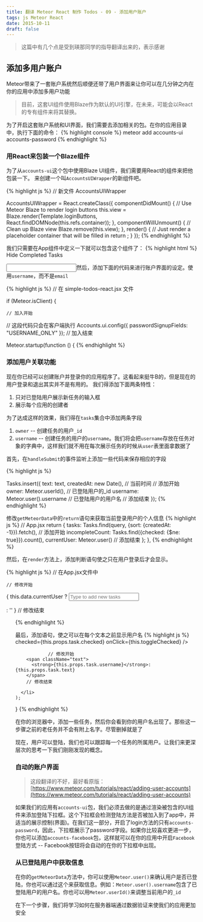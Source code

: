 ```yaml
---
title: 翻译 Meteor React 制作 Todos - 09 - 添加用户账户
tags: js Meteor React
date: 2015-10-11
draft: false
---
```


> 这篇中有几个点是受到瑛那同学的指导翻译出来的，表示感谢

## 添加多用户账户

Meteor带来了一套账户系统然后顺便还带了用户界面来让你可以在几分钟之内在你的应用中添加多用户功能

> 目前，这套UI组件使用Blaze作为默认的UI引擎，在未来，可能会以React的专有组件来将其替换。


为了开启这套账户系统和UI界面，我们需要去添加相关的包。在你的应用目录中，执行下面的命令：
{% highlight console %}
meteor add accounts-ui accounts-password
{% endhighlight %}

### 用React来包装一个Blaze组件

为了从`accounts-ui`这个包中使用Blaze UI组件，我们需要用React的组件来把他包装一下。
来创建一个叫`AccountsUIWrapper`的新组件吧。

{% highlight js %}
// 新文件 AccountsUIWrapper

AccountsUIWrapper = React.createClass({
  componentDidMount() {
    // Use Meteor Blaze to render login buttons
    this.view = Blaze.render(Template.loginButtons,
      React.findDOMNode(this.refs.container));
  },
  componentWillUnmount() {
    // Clean up Blaze view
    Blaze.remove(this.view);
  },
  render() {
    // Just render a placeholder container that will be filled in
    return <span ref="container" />;
  }
});
{% endhighlight %}

我们只需要在App组件中定义一下就可以包含这个组件了：
{% highlight html %}
  Hide Completed Tasks
</label>

<!-- 定义开始 -->
<AccountsUIWrapper />
<!-- 定义结束 -->

<form className="new-task" onSubmit={this.handleSubmit} >
  <input
    type="text"
{% endhighlight %}

然后，添加下面的代码来进行账户界面的设定。使用`username`，而不是`email`

{% highlight js %}
// 在 simple-todos-react.jsx 文件

if (Meteor.isClient) {

	// 加入开始
  // 这段代码只会在客户端执行
  Accounts.ui.config({
    passwordSignupFields: "USERNAME_ONLY"
  });
	// 加入结束

  Meteor.startup(function () {
{% endhighlight %}

### 添加用户关联功能

现在你已经可以创建账户并登录你的应用程序了。这看起来挺牛B的，但是现在的用户登录和退出其实并不是有用的。
我们得添加下面两条特性：

1. 只对已登陆用户展示新任务的输入框
2. 展示每个应用的创建者

为了达成这样的效果，我们得在`tasks`集合中添加两条字段

1. `owner` -- 创建任务的用户`_id`
2. `username` -- 创建任务的用户的`username`。我们将会把`username`存放在任务对象的字典中，这样我们就不用在每次展示任务的时候从`user`表里面拿数据了

首先，在`handleSubmit`的事件监听上添加一些代码来保存相应的字段

{% highlight js %}

Tasks.insert({
  text: text,
  createdAt: new Date(),            // 当前时间
  // 添加开始
  owner: Meteor.userId(),           // 已登陆用户的_id
  username: Meteor.user().username  // 已登陆用户的用户名
  // 添加结束
});
{% endhighlight %}

修改`getMeteorData`中的`return`语句来获取当前登录用户的个人信息
{% highlight js %}
// App.jsx
    return {
      tasks: Tasks.find(query, {sort: {createdAt: -1}}).fetch(),
      // 添加开始
      incompleteCount: Tasks.find({checked: {$ne: true}}).count(),
      currentUser: Meteor.user()
      // 添加结束
    };
  },
{% endhighlight %}


然后，在`render`方法上，添加判断语句使之只在用户登录后才会显示。

{% highlight js %}
// 在App.jsx文件中
  <AccountsUIWrapper />

	// 修改开始
  { this.data.currentUser ?
    <form className="new-task" onSubmit={this.handleSubmit} >
      <input
        type="text"
        ref="textInput"
        placeholder="Type to add new tasks" />
    </form> : ''
  }
  // 修改结束
</header>

<ul>
{% endhighlight %}

最后，添加语句，使之可以在每个文本之前显示用户名
{% highlight js %}
          checked={this.props.task.checked}
          onClick={this.toggleChecked} />
 
				// 修改开始
        <span className="text">
          <strong>{this.props.task.username}</strong>: {this.props.task.text}
        </span>
        // 修改结束

      </li>
    );
  }
{% endhighlight %}

在你的浏览器中，添加一些任务，然后你会看到你的用户名出现了。那些这一步骤之前的老任务并不会有附上名字。尽管删掉就是了

现在，用户可以登陆，我们也可以跟踪每一个任务的所属用户。让我们来更深层次的思考一下我们刚刚发现的概念。

### 自动的账户界面

> 这段翻译的不好，最好看原版：[https://www.meteor.com/tutorials/react/adding-user-accounts](https://www.meteor.com/tutorials/react/adding-user-accounts)

如果我们的应用有`accounts-ui`包，我们必须去做的是通过渲染被包含的UI组件来添加登陆下拉框。这个下拉框会检测登陆方法是否被加入到了app中，并适当的展示控制(界面)。在我们这一部分，开启了login方法的只有`accounts-password`，因此，下拉框展示了password字段。如果你比较喜欢更进一步，你也可以添加`accounts-facebook`包，这样就可以在你的应用中开启`Facebook`登陆方式 -- Facebook按钮将会自动的在你的下拉框中出现。

### 从已登陆用户中获取信息

在你的`getMeteorData`方法中，你可以使用`Meteor.user()`来确认用户是否已登陆，你也可以通过这个来获取信息。例如：`Meteor.user().username`包含了已登陆用户的用户名。你也可以用`Meteor.userId()`来调整当前用户的`_id`

在下一个步骤，我们将学习如何在服务器端通过数据验证来使我们的应用更加安全